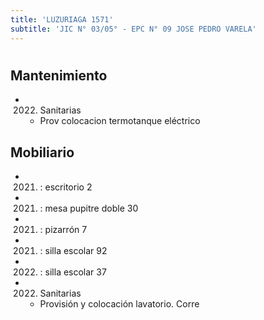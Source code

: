 ```yaml
---
title: 'LUZURIAGA 1571'
subtitle: 'JIC N° 03/05° - EPC N° 09 JOSE PEDRO VARELA'
---
```


#


## Mantenimiento

*  (2022) Sanitarias 
    + Prov colocacion termotanque eléctrico


## Mobiliario

*  (2021) : escritorio 2 

*  (2021) : mesa pupitre doble 30 

*  (2021) : pizarrón 7 

*  (2021) : silla escolar 92 

*  (2022) : silla escolar 37 




*  (2022) Sanitarias 
    + Provisión y colocación lavatorio. Corre




